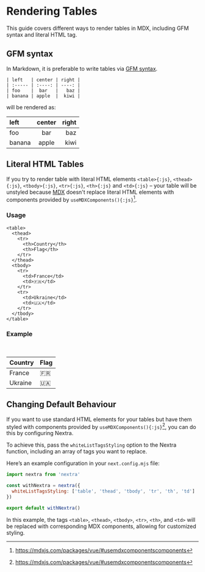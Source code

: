 
# Rendering Tables

This guide covers different ways to render tables in MDX, including GFM syntax
and literal HTML tag.

## GFM syntax

In Markdown, it is preferable to write tables via
[GFM syntax](https://github.github.com/gfm/#tables-extension-).

```mdx filename="MDX"
| left   | center | right |
| :----- | :----: | ----: |
| foo    |  bar   |   baz |
| banana | apple  |  kiwi |
```

will be rendered as:

| left   | center | right |
| :----- | :----: | ----: |
| foo    |  bar   |   baz |
| banana | apple  |  kiwi |

## Literal HTML Tables

If you try to render table with literal HTML elements `<table>{:js}`,
`<thead>{:js}`, `<tbody>{:js}`, `<tr>{:js}`, `<th>{:js}` and `<td>{:js}` – your
table will be unstyled because
[MDX](https://mdxjs.com/docs/using-mdx/#components) doesn't replace literal HTML
elements with
components provided by `useMDXComponents(){:js}`[^1].

### Usage

```mdx filename="MDX"
<table>
  <thead>
    <tr>
      <th>Country</th>
      <th>Flag</th>
    </tr>
  </thead>
  <tbody>
    <tr>
      <td>France</td>
      <td>🇫🇷</td>
    </tr>
    <tr>
      <td>Ukraine</td>
      <td>🇺🇦</td>
    </tr>
  </tbody>
</table>
```

### Example

<br />

<table>
  <thead>
    <tr>
      <th>Country</th>
      <th>Flag</th>
    </tr>
  </thead>
  <tbody>
    <tr>
      <td>France</td>
      <td>🇫🇷</td>
    </tr>
    <tr>
      <td>Ukraine</td>
      <td>🇺🇦</td>
    </tr>
  </tbody>
</table>

## Changing Default Behaviour

If you want to use standard HTML elements for your tables but have them styled
with components provided by
`useMDXComponents(){:js}`[^1],
you can do this by configuring Nextra.

To achieve this, pass the `whiteListTagsStyling` option to the Nextra function,
including an array of tags you want to replace.

Here’s an example configuration in your `next.config.mjs` file:

```js filename="next.config.mjs" {4}
import nextra from 'nextra'

const withNextra = nextra({
  whiteListTagsStyling: ['table', 'thead', 'tbody', 'tr', 'th', 'td']
})

export default withNextra()
```

In this example, the tags `<table>`, `<thead>`, `<tbody>`, `<tr>`, `<th>`, and
`<td>` will be replaced with corresponding MDX components, allowing for
customized styling.

[^1]: https://mdxjs.com/packages/vue/#usemdxcomponentscomponents
